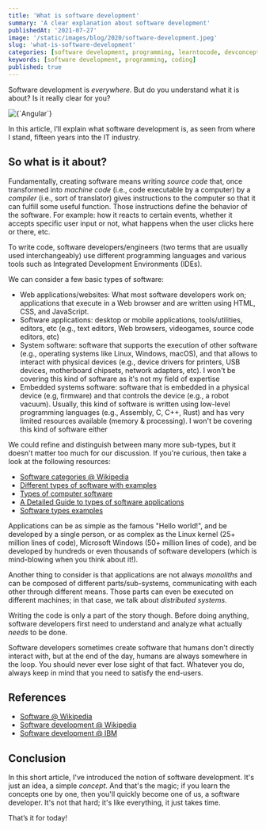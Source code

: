 ```yaml
---
title: 'What is software development'
summary: 'A clear explanation about software development'
publishedAt: '2021-07-27'
image: '/static/images/blog/2020/software-development.jpeg'
slug: 'what-is-software-development'
categories: [software development, programming, learntocode, devconcepts]
keywords: [software development, programming, coding]
published: true
---
```


Software development is _everywhere_. But do you understand what it is about? Is it really clear for you?

<BlogPostCenteredContent>
  <Image
    alt={`Angular`}
    src={`/static/images/blog/2020/software-development.jpeg`}
    width={1950}
    height={1300}
    priority
  />
</BlogPostCenteredContent>

In this article, I’ll explain what software development is, as seen from where I stand, fifteen years into the IT industry.

## So what is it about?

Fundamentally, creating software means writing *source code* that, once transformed into *machine code* (i.e., code executable by a computer) by a *compiler* (i.e., sort of translator) gives instructions to the computer so that it can fulfill some useful function. Those instructions define the behavior of the software. For example: how it reacts to certain events, whether it accepts specific user input or not, what happens when the user clicks here or there, etc.

To write code, software developers/engineers (two terms that are usually used interchangeably) use different programming languages and various tools such as Integrated Development Environments (IDEs).

We can consider a few basic types of software:

* Web applications/websites: What most software developers work on; applications that execute in a Web browser and are written using HTML, CSS, and JavaScript.
* Software applications: desktop or mobile applications, tools/utilities, editors, etc (e.g., text editors, Web browsers, videogames, source code editors, etc)
* System software: software that supports the execution of other software (e.g., operating systems like Linux, Windows, macOS), and that allows to interact with physical devices (e.g., device drivers for printers, USB devices, motherboard chipsets, network adapters, etc). I won't be covering this kind of software as it's not my field of expertise
* Embedded systems software: software that is embedded in a physical device (e.g, firmware) and that controls the device (e.g., a robot vacuum). Usually, this kind of software is written using low-level programming languages (e.g., Assembly, C, C++, Rust) and has very limited resources available (memory & processing). I won't be covering this kind of software either

We could refine and distinguish between many more sub-types, but it doesn't matter too much for our discussion. If you're curious, then take a look at the following resources:

* [Software categories @ Wikipedia](https://en.wikipedia.org/wiki/Software_categories)
* [Different types of software with examples](https://squareboat.com/blog/different-types-of-software-with-examples)
* [Types of computer software](https://www.educba.com/types-of-computer-software)
* [A Detailed Guide to types of software applications](https://www.fingent.com/blog/a-detailed-guide-to-types-of-software-applications)
* [Software types examples](https://yourstory.com/mystory/what-software-types-examples)

Applications can be as simple as the famous "Hello world!", and be developed by a single person, or as complex as the Linux kernel (25+ million lines of code), Microsoft Windows (50+ million lines of code), and be developed by hundreds or even thousands of software developers (which is mind-blowing when you think about it!).

Another thing to consider is that applications are not always _monoliths_ and can be composed of different parts/sub-systems, communicating with each other through different means. Those parts can even be executed on different machines; in that case, we talk about *distributed systems*.

Writing the code is only a part of the story though. Before doing anything, software developers first need to understand and analyze what actually _needs_ to be done.

Software developers sometimes create software that humans don't directly interact with, but at the end of the day, humans are always somewhere in the loop. You should never ever lose sight of that fact. Whatever you do, always keep in mind that you need to satisfy the end-users.

<BlogPostQuote quote="A perfect solution that solves the wrong problem is just as useless as an unusable one." by="A wise person">
</BlogPostQuote>

## References

* [Software @ Wikipedia](https://en.wikipedia.org/wiki/Software)
* [Software development @ Wikipedia](https://en.wikipedia.org/wiki/Software_development)
* [Software development @ IBM](https://www.ibm.com/topics/software-development)

## Conclusion

In this short article, I've introduced the notion of software development. It's just an idea, a simple *concept*. And that's the magic; if you learn the concepts one by one, then you'll quickly become one of us, a software developer. It's not that hard; it's like everything, it just takes time.

That’s it for today!

<BlogPostSignature />
